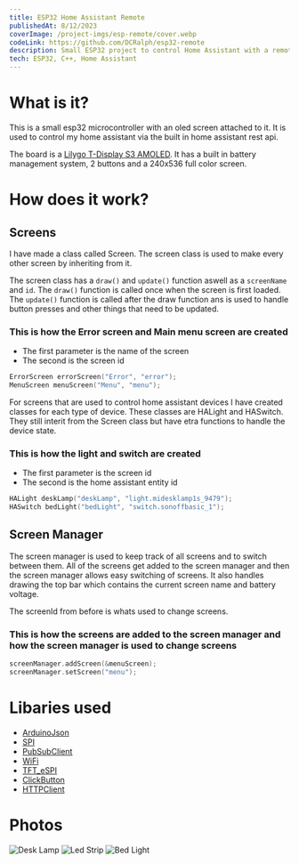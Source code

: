 ```yaml
---
title: ESP32 Home Assistant Remote
publishedAt: 8/12/2023
coverImage: /project-imgs/esp-remote/cover.webp
codeLink: https://github.com/DCRalph/esp32-remote
description: Small ESP32 project to control Home Assistant with a remote
tech: ESP32, C++, Home Assistant
---
```


# What is it?

This is a small esp32 microcontroller with an oled screen attached to it. It is used to control my home assistant via the built in home assistant rest api.

The board is a [Lilygo T-Display S3 AMOLED](https://www.lilygo.cc/products/t-display-s3-amoled). It has a built in battery management system, 2 buttons and a 240x536 full color screen.

# How does it work?

## Screens

I have made a class called Screen. The screen class is used to make every other screen by inheriting from it.

The screen class has a `draw()` and `update()` function aswell as a `screenName` and `id`. The `draw()` function is called once when the screen is first loaded. The `update()` function is called after the draw function ans is used to handle button presses and other things that need to be updated.

### This is how the Error screen and Main menu screen are created

- The first parameter is the name of the screen
- The second is the screen id

```cpp
ErrorScreen errorScreen("Error", "error");
MenuScreen menuScreen("Menu", "menu");
```

For screens that are used to control home assistant devices I have created classes for each type of device. These classes are HALight and HASwitch. They still interit from the Screen class but have etra functions to handle the device state.

### This is how the light and switch are created

- The first parameter is the screen id
- The second is the home assistant entity id

```cpp
HALight deskLamp("deskLamp", "light.midesklamp1s_9479");
HASwitch bedLight("bedLight", "switch.sonoffbasic_1");
```

## Screen Manager

The screen manager is used to keep track of all screens and to switch between them. All of the screens get added to the screen manager and then the screen manager allows easy switching of screens. It also handles drawing the top bar which contains the current screen name and battery voltage.

The screenId from before is whats used to change screens.

### This is how the screens are added to the screen manager and how the screen manager is used to change screens

```cpp
screenManager.addScreen(&menuScreen);
screenManager.setScreen("menu");
```

# Libaries used

- [ArduinoJson](https://arduinojson.org/)
- [SPI](https://www.arduino.cc/en/Reference/SPI)
- [PubSubClient](https://pubsubclient.knolleary.net/)
- [WiFi](https://www.arduino.cc/en/Reference/WiFi)
- [TFT_eSPI](https://github.com/Bodmer/TFT_eSPI)
- [ClickButton](https://github.com/DCRalph/Click-Button)
- [HTTPClient](https://github.com/amcewen/HttpClient)

# Photos

![Desk Lamp](/project-imgs/esp-remote/desk-lamp.webp)
![Led Strip](/project-imgs/esp-remote/william-strip.webp)
![Bed Light](/project-imgs/esp-remote/bed-light.webp)